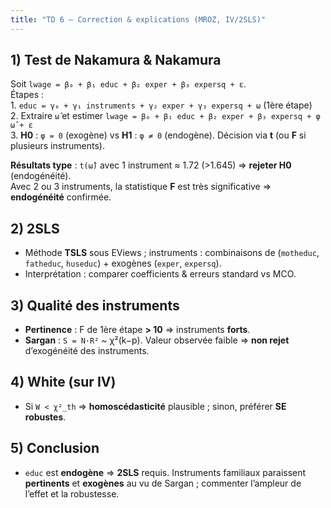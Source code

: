 ```yaml
---
title: "TD 6 — Correction & explications (MROZ, IV/2SLS)"
---
```


## 1) Test de Nakamura & Nakamura
Soit `lwage = β₀ + β₁ educ + β₂ exper + β₃ expersq + ε`.  
Étapes :  
1. `educ = γ₀ + γ₁ instruments + γ₂ exper + γ₃ expersq + ω` (1ère étape)  
2. Extraire `ω̂` et estimer `lwage = β₀ + β₁ educ + β₂ exper + β₃ expersq + φ ω̂ + ε`  
3. **H0** : `φ = 0` (exogène) vs **H1** : `φ ≠ 0` (endogène). Décision via **t** (ou **F** si plusieurs instruments).

**Résultats type** : `t(ω̂)` avec 1 instrument ≈ 1.72 (>1.645) ⇒ **rejeter H0** (endogénéité).  
Avec 2 ou 3 instruments, la statistique **F** est très significative ⇒ **endogénéité** confirmée.

## 2) 2SLS
- Méthode **TSLS** sous EViews ; instruments : combinaisons de (`motheduc`, `fatheduc`, `huseduc`) + exogènes (`exper`, `expersq`).  
- Interprétation : comparer coefficients & erreurs standard vs MCO.

## 3) Qualité des instruments
- **Pertinence** : F de 1ère étape **> 10** ⇒ instruments **forts**.  
- **Sargan** : `S = N·R²` ~ χ²(k−p). Valeur observée faible ⇒ **non rejet** d’exogénéité des instruments.

## 4) White (sur IV)
- Si `W < χ²_th` ⇒ **homoscédasticité** plausible ; sinon, préférer **SE robustes**.

## 5) Conclusion
- `educ` est **endogène** ⇒ **2SLS** requis. Instruments familiaux paraissent **pertinents** et **exogènes** au vu de Sargan ; commenter l’ampleur de l’effet et la robustesse.
